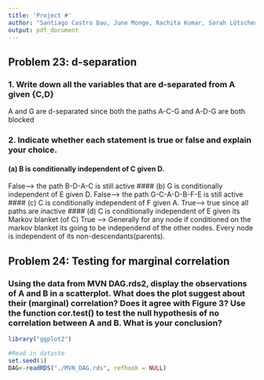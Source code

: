 ```yaml
---
title: 'Project #'
author: "Santiago Castro Dau, June Monge, Rachita Kumar, Sarah Lötscher"
output: pdf_document
---
```


## Problem 23: d-separation 
###  1. Write down all the variables that are d-separated from A given {C,D}
A and G are d-separated since both the paths A-C-G and A-D-G are both blocked 

###  2. Indicate whether each statement is true or false and explain your choice.
#### (a) B is conditionally independent of C given D.
False--> the path B-D-A-C is still active
#### (b) G is conditionally independent of E given D.
False--> the path G-C-A-D-B-F-E is still active
#### (c) C is conditionally independent of F given A.
True--> true since all paths are inactive
#### (d) C is conditionally independent of E given its Markov blanket (of C)
True --> Generally for any node if  conditioned on the markov blanket its going to be independend of the other nodes. Every node is independent of its non-descendants(parents).


## Problem 24: Testing for marginal correlation 
###  Using the data from MVN DAG.rds2, display the observations of A and B in a scatterplot. What does the plot suggest about their (marginal) correlation? Does it agree with Figure 3? Use the function cor.test() to test the null hypothesis of no correlation between A and B. What is your conclusion?
```r
library("ggplot2")
```

```r
#Read in dataste
set.seed(1)
DAG<-readRDS("./MVN_DAG.rds", refhook = NULL)


```
